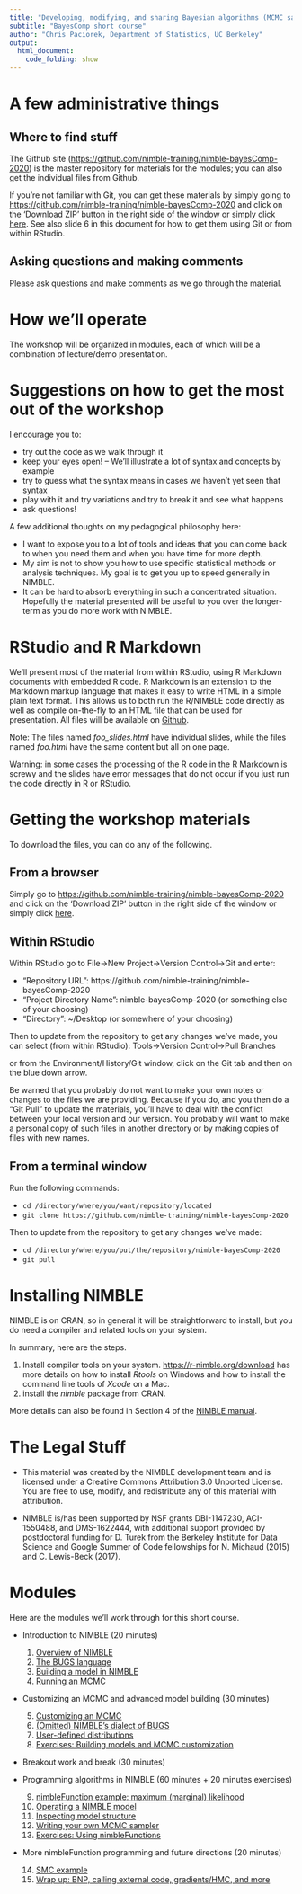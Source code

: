 ```yaml
---
title: "Developing, modifying, and sharing Bayesian algorithms (MCMC samplers, SMC, and more) using the NIMBLE platform in R"
subtitle: "BayesComp short course"
author: "Chris Paciorek, Department of Statistics, UC Berkeley"
output:
  html_document:
    code_folding: show
---
```


# A few administrative things

## Where to find stuff

The Github site ([https://github.com/nimble-training/nimble-bayesComp-2020](https://github.com/nimble-training/nimble-bayesComp-2020)) is the master repository for materials for the modules; you can also get the individual files from Github. 

If you're not familiar with Git, you can get these materials by simply going to [https://github.com/nimble-training/nimble-bayesComp-2020](https://github.com/nimble-training/nimble-bayesComp-2020) and click on the 'Download ZIP' button in the right side of the window or simply click [here](https://github.com/nimble-training/nimble-bayesComp-2020/archive/master.zip). See also slide 6 in this document for how to get them using Git or from within RStudio.


## Asking questions and making comments

Please ask questions and make comments as we go through the material.

# How we'll operate

The workshop will be organized in modules, each of which will be a combination of lecture/demo presentation. 

# Suggestions on how to get the most out of the workshop

I encourage you to:

- try out the code as we walk through it
-  keep your eyes open! -- We'll illustrate a lot of syntax and concepts by example
- try to guess what the syntax means in cases we haven't yet seen that syntax
- play with it and try variations and try to break it and see what happens
- ask questions!


A few additional thoughts on my pedagogical philosophy here:

- I want to expose you to a lot of tools and ideas that you can come back to when you need them and when you have time for more depth.
- My aim is not to show you how to use specific statistical methods or analysis techniques. My goal is to get you up to speed generally in NIMBLE.
- It can be hard to absorb everything in such a concentrated situation. Hopefully the material presented will be useful to you over the longer-term as you do more work with NIMBLE.

# RStudio and R Markdown

We'll present most of the material from within RStudio, using R Markdown documents with embedded R code. R Markdown is an extension to the Markdown markup language that makes it easy to write HTML in a simple plain text format.  This allows us to both run the R/NIMBLE code directly as well as compile on-the-fly to an HTML file that can be used for presentation. All files will be available on [Github](https://github.com/nimble-training/nimble-bayesComp-2020).  

Note: The files named *foo_slides.html* have individual slides, while the files named *foo.html* have the same content but all on one page.

Warning: in some cases the processing of the R code in the R Markdown is screwy and the slides have error messages that do not occur if you just run the code directly in R or RStudio. 

# Getting the workshop materials

To download the files, you can do any of the following. 

## From a browser

Simply go to [https://github.com/nimble-training/nimble-bayesComp-2020](https://github.com/nimble-training/nimble-bayesComp-2020) and click on the 'Download ZIP' button in the right side of the window or simply click [here](https://github.com/nimble-training/nimble-bayesComp-2020/archive/master.zip).

## Within RStudio

Within RStudio go to File->New Project->Version Control->Git and enter:

- "Repository URL": https://github.com/nimble-training/nimble-bayesComp-2020
- "Project Directory Name": nimble-bayesComp-2020 (or something else of your choosing)
- "Directory": ~/Desktop (or somewhere of your choosing)

Then to update from the repository to get any changes we've made, you can select (from within RStudio):
Tools->Version Control->Pull Branches

or from the Environment/History/Git window, click on the Git tab and then on the blue down arrow.

Be warned that you probably do not want to make your own notes or changes to the files we are providing. Because if you do, and you then do a "Git Pull" to update the materials, you'll have to deal with the conflict between your local version and our version. You probably will want to make a personal copy of such files in another directory or by making copies of files with new names.

## From a terminal window

Run the following commands:

- `cd /directory/where/you/want/repository/located`
- `git clone https://github.com/nimble-training/nimble-bayesComp-2020`

Then to update from the repository to get any changes we've made:

- `cd /directory/where/you/put/the/repository/nimble-bayesComp-2020`
- `git pull`

# Installing NIMBLE

NIMBLE is on CRAN, so in general it will be straightforward to install, but you do need a compiler and related tools on your system.  

In summary, here are the steps.

1. Install compiler tools on your system. [https://r-nimble.org/download](https://r-nimble.org/download) has more details on how to install *Rtools* on Windows and how to install the
command line tools of *Xcode* on a Mac.
2. install the *nimble* package from CRAN. 

More details can also be found in Section 4 of the [NIMBLE manual](https://r-nimble.org/html_manual/cha-installing-nimble.html).

# The Legal Stuff

- This material was created by the NIMBLE development team and is licensed under a Creative Commons Attribution 3.0 Unported License. You are free to use, modify, and redistribute any of this material with attribution.

- NIMBLE is/has been supported by NSF grants DBI-1147230, ACI-1550488, and DMS-1622444, with additional support provided by postdoctoral funding for D. Turek from the Berkeley Institute for Data Science and Google Summer of Code fellowships for N. Michaud (2015) and C. Lewis-Beck (2017).

# Modules

Here are the modules we'll work through for this short course.

 - Introduction to NIMBLE (20 minutes)
 
    1. [Overview of NIMBLE](modules/1_nimble_background_slides.html)
    2. [The BUGS language](modules/2_bugs_language_slides.html)
    3. [Building a model in NIMBLE](modules/3_build_model_slides.html)
    4. [Running an MCMC](modules/4_run_mcmc_slides.html) 

 - Customizing an MCMC and advanced model building (30 minutes)
 
    5. [Customizing an MCMC](modules/5_customizing_mcmc_slides.html) 
    6. [(Omitted) NIMBLE's dialect of BUGS](modules/6_nimble_bugs_slides.html)
    7. [User-defined distributions](modules/7_user_dist_slides.html)
    8. [Exercises: Building models and MCMC customization](modules/8_exercises_slides.html)

 - Breakout work and break (30 minutes)

 - Programming algorithms in NIMBLE (60 minutes + 20 minutes exercises)
 
    9. [nimbleFunction example: maximum (marginal) likelihood](modules/9_basic_nimbleFunction_slides.html) 
    10. [Operating a NIMBLE model](modules/10_operating_model_slides.html)
    11. [Inspecting model structure](modules/11_model_structure_slides.html)
    12. [Writing your own MCMC sampler](modules/12_user_sampler_slides.html)  
    13. [Exercises: Using nimbleFunctions](modules/13_exercises2_slides.html) 

 - More nimbleFunction programming and future directions (20 minutes)

    14. [SMC example](modules/14_nimbleFunction_smc_slides.html)  
    15. [Wrap up: BNP, calling external code, gradients/HMC, and more](modules/15_wrapup_slides.html)


